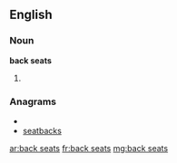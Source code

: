==English==

===Noun===
'''back seats'''

# {{plural of|[[back seat]]}}

===Anagrams===
* {{alphagram|aabceksst}}
* [[seatbacks#English|seatbacks]]

[[ar:back seats]]
[[fr:back seats]]
[[mg:back seats]]
